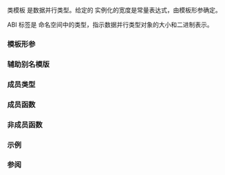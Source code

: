 {{cpp/experimental/title|simd}}
{{cpp/experimental/simd/simd/navbar}}

{{ddcl|header=experimental/simd|since=parallelism_ts_2|1=
template&lt; class T, class Abi = simd_abi::compatible&lt;T&gt; &gt;
class simd;
}}

类模板 {{tt|simd}} 是数据并行类型。给定的 {{tt|simd}} 实例化的宽度是常量表达式，由模板形参确定。

ABI 标签是 {{tt|simd_abi}} 命名空间中的类型，指示数据并行类型对象的大小和二进制表示。

===模板形参===
{{par begin}}
{{par | T |元素类型；除 {{c/core|bool}} 外的算术类型}}
{{par | Abi |用于确定元素数和存储的标签类型}}
{{par end}}

===辅助别名模版===
{{dcl begin}}
{{dcl|1=
template&lt; class T, int N &gt; 
using fixed_size_simd = std::experimental::simd&lt;T, std::experimental::simd_abi::fixed_size&lt;N&gt;&gt;; 
}}
{{dcl|1=
template&lt; class T, int N &gt; 
using native_simd = std::experimental::simd&lt;T, std::experimental::simd_abi::native&gt;; 
}}
{{dcl end}}

===成员类型===
{{dsc begin}}
{{dsc hitem |成员类型|定义}}
{{dsc | {{tt|value_type}} | {{c|T}}}}
{{dsc | {{tt|reference}} | 实现定义}}
{{dsc | {{tt|mask_type}} | {{c|simd_mask&lt;T, Abi&gt;}}}}
{{dsc | {{tt|abi_type}} | {{c|Abi}}}}
{{dsc end}}

===成员函数===
{{dsc begin}}
{{dsc inc|cpp/experimental/simd/simd/dsc constructor}}
{{dsc inc|cpp/experimental/simd/simd/dsc copy_from}}
{{dsc inc|cpp/experimental/simd/simd/dsc copy_to}}
{{dsc inc|cpp/experimental/simd/simd/dsc operator_at}}
{{dsc inc|cpp/experimental/simd/simd/dsc operator_mem_arith}}
{{dsc inc|cpp/experimental/simd/simd/dsc operator_mem_arith2}}
{{dsc inc|cpp/experimental/simd/simd/dsc size}}
{{dsc end}}

===非成员函数===
{{dsc begin}}
{{dsc inc|cpp/experimental/simd/simd/dsc operator_arith}}
{{dsc inc|cpp/experimental/simd/simd/dsc operator_compound}}
{{dsc inc|cpp/experimental/simd/simd/dsc operator_cmp}}
{{dsc end}}

===示例===
{{example}}

===参阅===
{{dsc begin}}
{{dsc inc|cpp/experimental/simd/dsc simd_mask}}
{{dsc inc|cpp/numeric/dsc valarray}}
{{dsc end}}

{{langlinks|en}}